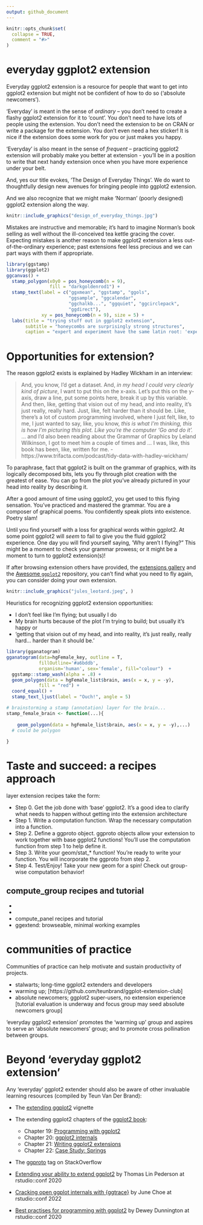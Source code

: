 ```yaml
---
output: github_document
---
```


<!-- README.md is generated from README.Rmd. Please edit that file -->

```r
knitr::opts_chunk$set(
  collapse = TRUE,
  comment = "#>"
)
```

# everyday ggplot2 extension

<!-- badges: start -->
<!-- badges: end -->


Everyday ggplot2 extension is a resource for people that want to get into ggplot2 extension but might not be confident of how to do so ('absolute newcomers').

'Everyday' is meant in the sense of *ordinary* -- you don't need to create a flashy ggplot2 extension for it to 'count'. You don't need to have lots of people using the extension. You don't need the extension to be on CRAN or write a package for the extension. You don't even need a hex sticker! It is nice if the extension does some work for you or just makes you happy. 

'Everyday' is also meant in the sense of *frequent* -- practicing ggplot2 extension will probably make you better at extension - you'll be in a position to write that next handy extension once when you have more experience under your belt.

And, yes our title evokes, 'The Design of Everyday Things'. We do want to thoughtfully design new avenues for bringing people into ggplot2 extension.  

And we also recognize that we might make 'Norman' (poorly designed) ggplot2 extension along the way.  

```r
knitr::include_graphics("design_of_everyday_things.jpg")
```

Mistakes are instructive and memorable; it's hard to imagine Norman's book selling as well without the ill-conceived tea kettle gracing the cover. Expecting mistakes is another reason to make ggplot2 extension a less out-of-the-ordinary experience; past extensions feel less precious and we can part ways with them if appropriate. 

```r
library(ggstamp)
library(ggplot2)
ggcanvas() + 
  stamp_polygon(x0y0 = pos_honeycomb(n = 9), 
                fill = "darkgoldenrod1") + 
  stamp_text(label = c("ggxmean", "ggstamp", "ggols", 
                       "ggsample", "ggcalendar", 
                       "ggchalkb...", "ggquiet", "ggcirclepack",
                       "ggdirect"), 
             xy = pos_honeycomb(n = 9), size = 5) +
  labs(title = "trying stuff out in ggplot2 extension",
       subtitle = "honeycombs are surprisingly strong structures",
       caption = "expert and experiment have the same latin root: 'experi', to try") 

```


# Opportunities for extension?

The reason ggplot2 exists is explained by Hadley Wickham in an interview:

> And, you know, I'd get a dataset. And, *in my head I could very clearly kind of picture*, I want to put this on the x-axis. Let's put this on the y-axis, draw a line, put some points here, break it up by this variable.  And then, like, getting that vision out of my head, and into reality, it's just really, really hard. Just, like, felt harder than it should be. Like, there's a lot of custom programming involved, where I just felt, like, to me, I just wanted to say, like, you know, *this is what I'm thinking, this is how I'm picturing this plot. Like you're the computer 'Go and do it'.*  ... and I'd also been reading about the Grammar of Graphics by Leland Wilkinson, I got to meet him a couple of times and ... I was, like, this book has been, like, written for me.
 - https://www.trifacta.com/podcast/tidy-data-with-hadley-wickham/

To paraphrase, fact that ggplot2 is built on the grammar of graphics, with its logically decomposed bits, lets you fly through plot creation with the greatest of ease.  You can go from the plot you've already pictured in your head into reality by describing it.

After a good amount of time using ggplot2, you get used to this flying sensation.  You've practiced and mastered the grammar.  You are a composer of graphical poems. You confidently speak plots into existence. Poetry slam!

Until you find yourself with a loss for graphical words within ggplot2. At some point ggplot2 will *seem* to fail to give you the fluid ggplot2 experience.  One day you will find yourself saying, 'Why aren't I flying?"  This might be a moment to check your grammar prowess; or it might be a moment to turn to ggplot2 extension(s)!  

If after browsing extension others have provided, the [extensions gallery](https://exts.ggplot2.tidyverse.org/gallery/)
and the [Awesome `ggplot2`](https://github.com/erikgahner/awesome-ggplot2) repository, you can't find what you need to fly again, you can consider doing your own extension.

```r
knitr::include_graphics("jules_leotard.jpeg", )
```

Heuristics for recognizing ggplot2 extension opportunities:

- I don't feel like I'm flying; but usually I do
- My brain hurts because of the plot I'm trying to build; but usually it's happy or 
- 'getting that vision out of my head, and into reality, it’s just really, really hard... harder than it should be.'

```r
library(gganatogram)
gganatogram(data=hgFemale_key, outline = T, 
            fillOutline='#a6bddb', 
            organism='human', sex='female', fill="colour")  +
  ggstamp::stamp_wash(alpha = .8) +
  geom_polygon(data = hgFemale_list$brain, aes(x = x, y = -y), 
            fill = "red") +
  coord_equal() + 
  stamp_text_ljust(label = "Ouch!", angle = 5)

# brainstorming a stamp (annotation) layer for the brain...
stamp_female_brain <- function(...){
  
    geom_polygon(data = hgFemale_list$brain, aes(x = x, y = -y),...)
  # could be polygon
  
}

```


<!-- > Pooh began to feel a little more comfortable, because when you are a Bear of Very Little Brain, and you Think of Things, you find sometimes that a Thing which seemed very Thingish inside you is quite different when it gets out into the open and has other people looking at it. - A.A. Milne The House at Pooh Corner (1928) ch. 6 -->




# Taste and succeed: a recipes approach

layer extension recipes take the form:

- Step 0. Get the job done with 'base' ggplot2. It's a good idea to clarify what needs to happen without getting into the extension architecture
- Step 1. Write a computation function. Wrap the necessary computation into a function.
- Step 2. Define a ggproto object. ggproto objects allow your extension to work together with base ggplot2 functions! You'll use the computation function from step 1 to help define it.
- Step 3. Write your geom/stat_* function! You're ready to write your function. You will incorporate the ggproto from step 2.
- Step 4. Test/Enjoy! Take your new geom for a spin! Check out group-wise computation behavior!


compute_group recipes and tutorial
- 
-
- 

- compute_panel recipes and tutorial
- ggextend: browseable, minimal working examples


# communities of practice

Communities of practice can help motivate and sustain productivity of projects.  

- stalwarts; long-time ggplot2 extenders and developers
- warming up; [https://github.com/teunbrand/ggplot-extension-club]
- absolute newcomers; ggplot2 super-users, no extension experience [tutorial evaluation is underway and focus group may seed absolute newcomers group]

'everyday ggplot2 extension' promotes the 'warming up' group and aspires to serve an 'absolute newcomers' group; and to promote cross pollination between groups. 

  


# Beyond 'everyday ggplot2 extension'

Any 'everyday' ggplot2 extender should also be aware of other invaluable learning resources (compiled by Teun Van Der Brand):

* The [extending ggplot2](https://ggplot2.tidyverse.org/articles/extending-ggplot2.html) vignette
* The extending ggplot2 chapters of the [ggplot2 book](https://ggplot2-book.org/):
  * Chapter 19: [Programming with ggplot2](https://ggplot2-book.org/programming.html)
  * Chapter 20: [ggplot2 internals](https://ggplot2-book.org/internals.html)
  * Chapter 21: [Writing ggplot2 extensions](https://ggplot2-book.org/extensions.html)
  * Chapter 22: [Case Study: Springs](https://ggplot2-book.org/spring1.html)
* The [ggproto](https://stackoverflow.com/questions/tagged/ggproto) tag on StackOverflow

* [Extending your ability to extend ggplot2](https://www.rstudio.com/resources/rstudioconf-2020/extending-your-ability-to-extend-ggplot2/) by Thomas Lin Pederson at rstudio::conf 2020
* [Cracking open ggplot internals with {ggtrace}](https://www.rstudio.com/resources/rstudioconf-2020/best-practices-for-programming-with-ggplot2/) by June Choe at rstudio::conf 2022
* [Best practises for programming with ggplot2](https://www.rstudio.com/resources/rstudioconf-2020/best-practices-for-programming-with-ggplot2/) by Dewey Dunnington at rstudio::conf 2020







